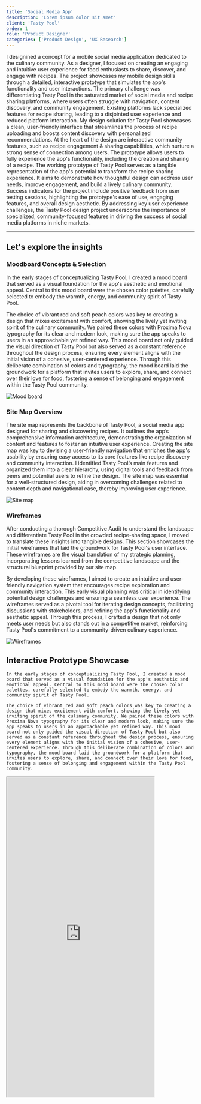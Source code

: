 ```yaml
---
title: 'Social Media App'
description: 'Lorem ipsum dolor sit amet'
client: 'Tasty Pool'
order: 1
role: 'Product Designer'
categories: ['Product Design', 'UX Research']
---
```



<LeftHeader header="Project Overview">
  I designined a concept for a mobile social media application dedicated to the
  culinary community. As a designer, I focused on creating an engaging and
  intuitive user experience for food enthusiasts to share, discover, and engage
  with recipes. The project showcases my mobile design skills through a
  detailed, interactive prototype that simulates the app's functionality and
  user interactions.
</LeftHeader>

<LeftHeader header="Challenge">
  The primary challenge was differentiating Tasty Pool in the saturated market
  of social media and recipe sharing platforms, where users often struggle with
  navigation, content discovery, and community engagement. Existing platforms
  lack specialized features for recipe sharing, leading to a disjointed user
  experience and reduced platform interaction.
</LeftHeader>

<LeftHeader header="Proposed Solution">
  My design solution for Tasty Pool showcases a clean, user-friendly interface
  that streamlines the process of recipe uploading and boosts content discovery
  with personalized recommendations. At the heart of the design are interactive
  community features, such as recipe engagement & sharing capabilities, which
  nurture a strong sense of connection among users. The prototype allows users
  to fully experience the app's functionality, including the creation and
  sharing of a recipe.
</LeftHeader>

<LeftHeader header="Impact">
  The working prototype of Tasty Pool serves as a tangible representation of the
  app's potential to transform the recipe sharing experience. It aims to
  demonstrate how thoughtful design can address user needs, improve engagement,
  and build a lively culinary community. Success indicators for the project
  include positive feedback from user testing sessions, highlighting the
  prototype's ease of use, engaging features, and overall design aesthetic. By
  addressing key user experience challenges, the Tasty Pool design project
  underscores the importance of specialized, community-focused features in
  driving the success of social media platforms in niche markets.
</LeftHeader>

---

## Let's explore the insights

### Moodboard Concepts & Selection

In the early stages of conceptualizing Tasty Pool, I created a mood board that served as a visual foundation for the app's aesthetic and emotional appeal. Central to this mood board were the chosen color palettes, carefully selected to embody the warmth, energy, and community spirit of Tasty Pool.

The choice of vibrant red and soft peach colors was key to creating a design that mixes excitement with comfort, showing the lively yet inviting spirit of the culinary community. We paired these colors with Proxima Nova typography for its clear and modern look, making sure the app speaks to users in an approachable yet refined way. This mood board not only guided the visual direction of Tasty Pool but also served as a constant reference throughout the design process, ensuring every element aligns with the initial vision of a cohesive, user-centered experience. Through this deliberate combination of colors and typography, the mood board laid the groundwork for a platform that invites users to explore, share, and connect over their love for food, fostering a sense of belonging and engagement within the Tasty Pool community.

<Image
  class="m-auto h-auto w-auto max-w-full"
  format="webp"
  src={moodBoardWebp}
  quality="max"
  alt="Mood board"
/>

<div class="py-4" />

### Site Map Overview

The site map represents the backbone of Tasty Pool, a social media app designed for sharing and discovering recipes. It outlines the app’s comprehensive information architecture, demonstrating the organization of content and features to foster an intuitive user experience. Creating the site map was key to devising a user-friendly navigation that enriches the app's usability by ensuring easy access to its core features like recipe discovery and community interaction. I identified Tasty Pool’s main features and organized them into a clear hierarchy, using digital tools and feedback from peers and potential users to refine the design. The site map was essential for a well-structured design, aiding in overcoming challenges related to content depth and navigational ease, thereby improving user experience.

<Image
  class="m-auto h-auto w-auto max-w-full"
  format="webp"
  src={siteMapWebp}
  quality="max"
  alt="Site map"
/>

### Wireframes

After conducting a thorough Competitive Audit to understand the landscape and differentiate Tasty Pool in the crowded recipe-sharing space, I moved to translate these insights into tangible designs. This section showcases the initial wireframes that laid the groundwork for Tasty Pool's user interface. These wireframes are the visual translation of my strategic planning, incorporating lessons learned from the competitive landscape and the structural blueprint provided by our site map.

By developing these wireframes, I aimed to create an intuitive and user-friendly navigation system that encourages recipe exploration and community interaction. This early visual planning was critical in identifying potential design challenges and ensuring a seamless user experience. The wireframes served as a pivotal tool for iterating design concepts, facilitating discussions with stakeholders, and refining the app's functionality and aesthetic appeal. Through this process, I crafted a design that not only meets user needs but also stands out in a competitive market, reinforcing Tasty Pool's commitment to a community-driven culinary experience.

<Image
  class="m-auto h-auto w-auto max-w-full"
  format="webp"
  src={wireframesWebp}
  quality="max"
  alt="Wireframes"
/>

<div class="py-4" />

<LeftRight class="mt-0">
  <div>
    <h2 class="mt-24">Interactive Prototype Showcase</h2>

    In the early stages of conceptualizing Tasty Pool, I created a mood board that served as a visual foundation for the app's aesthetic and emotional appeal. Central to this mood board were the chosen color palettes, carefully selected to embody the warmth, energy, and community spirit of Tasty Pool.

    The choice of vibrant red and soft peach colors was key to creating a design that mixes excitement with comfort, showing the lively yet inviting spirit of the culinary community. We paired these colors with Proxima Nova typography for its clear and modern look, making sure the app speaks to users in an approachable yet refined way. This mood board not only guided the visual direction of Tasty Pool but also served as a constant reference throughout the design process, ensuring every element aligns with the initial vision of a cohesive, user-centered experience. Through this deliberate combination of colors and typography, the mood board laid the groundwork for a platform that invites users to explore, share, and connect over their love for food, fostering a sense of belonging and engagement within the Tasty Pool community.

  </div>

  <iframe
    slot="right"
    class="m-auto aspect-[19.5_/_9]"
    width="393"
    height="852"
    src="https://www.figma.com/embed?embed_host=share&url=https%3A%2F%2Fwww.figma.com%2Fproto%2Fk45a5K7BgWgChs1zJXUYDn%2FTasty-Pool%3Ftype%3Ddesign%26node-id%3D64-16309%26t%3D0nOH0qqVtoSxHPR3-1%26scaling%3Dscale-down%26page-id%3D0%253A4%26starting-point-node-id%3D64%253A16309%26mode%3Ddesign"
    allowfullscreen></iframe>
</LeftRight>
